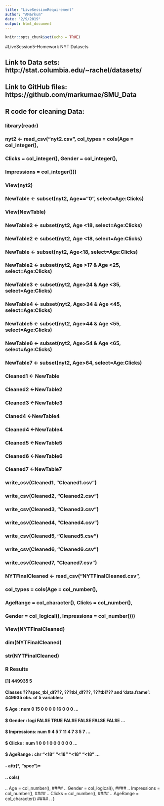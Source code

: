 ```yaml
---
title: "LiveSessionRequirement"
author: "AMarkum"
date: "2/9/2019"
output: html_document
---
```


```r
knitr::opts_chunk$set(echo = TRUE)
```

#LiveSession5-Homework NYT Datasets

## Link to Data sets: http://stat.columbia.edu/~rachel/datasets/
## Link to GitHub files: https://github.com/markumae/SMU_Data


## R code for cleaning Data:

### library(readr)
### nyt2 <- read_csv("nyt2.csv", col_types = cols(Age = col_integer(),
### Clicks = col_integer(), Gender = col_integer(),
### Impressions = col_integer()))
### View(nyt2)
### NewTable <- subset(nyt2, Age=="0", select=Age:Clicks)
### View(NewTable)
### NewTable2 <- subset(nyt2, Age <18, select=Age:Clicks)
### NewTable2 <- subset(nyt2, Age <18, select=Age:Clicks)
### NewTable <- subset(nyt2, Age<18, select=Age:Clicks)
### NewTable2 <- subset(nyt2, Age >17 & Age <25, select=Age:Clicks)
### NewTable3 <- subset(nyt2, Age>24 & Age <35, select=Age:Clicks)
### NewTable4 <- subset(nyt2, Age>34 & Age <45, select=Age:Clicks)
### NewTable5 <- subset(nyt2, Age>44 & Age <55, select=Age:Clicks)
### NewTable6 <- subset(nyt2, Age>54 & Age <65, select=Age:Clicks)
### NewTable7 <- subset(nyt2, Age>64, select=Age:Clicks)
### Cleaned1 <- NewTable
### Cleaned2 <-NewTable2
### Cleaned3 <-NewTable3
### Claned4 <-NewTable4
### Cleaned4 <-NewTable4
### Cleaned5 <-NewTable5
### Cleaned6 <-NewTable6
### Cleaned7 <-NewTable7
### write_csv(Cleaned1, "Cleaned1.csv")
### write_csv(Cleaned2, "Cleaned2.csv")
### write_csv(Cleaned3, "Cleaned3.csv")
### write_csv(Cleaned4, "Cleaned4.csv")
### write_csv(Cleaned5, "Cleaned5.csv")
### write_csv(Cleaned6, "Cleaned6.csv")
### write_csv(Cleaned7, "Cleaned7.csv")
### NYTFinalCleaned <- read_csv("NYTFinalCleaned.csv",
### col_types = cols(Age = col_number(),
### AgeRange = col_character(), Clicks = col_number(),
### Gender = col_logical(), Impressions = col_number()))
### View(NYTFinalCleaned)
### dim(NYTFinalCleaned)
### str(NYTFinalCleaned)

### R Results

#### [1] 449935      5


#### Classes ???spec_tbl_df???, ???tbl_df???, ???tbl??? and 'data.frame':	449935 obs. of  5 variables:
####  $ Age        : num  0 15 0 0 0 0 16 0 0 0 ...
####  $ Gender     : logi  FALSE TRUE FALSE FALSE FALSE FALSE ...
####  $ Impressions: num  9 4 5 7 11 4 7 3 5 7 ...
####  $ Clicks     : num  1 0 0 1 0 0 0 0 0 0 ...
####  $ AgeRange   : chr  "<18" "<18" "<18" "<18" ...
####  - attr(*, "spec")=
####   .. cols(
  ..   Age = col_number(),
####   ..   Gender = col_logical(),
####   ..   Impressions = col_number(),
####   ..   Clicks = col_number(),
####   ..   AgeRange = col_character()
####   .. )
